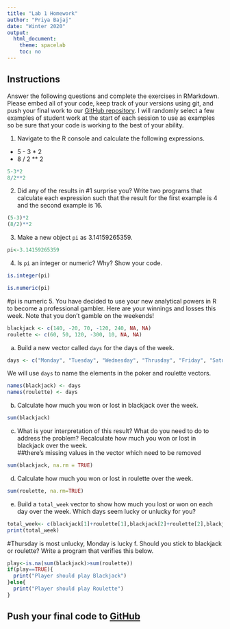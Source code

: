 ```yaml
---
title: "Lab 1 Homework"
author: "Priya Bajaj"
date: "Winter 2020"
output:
  html_document:
    theme: spacelab
    toc: no
---
```


## Instructions
Answer the following questions and complete the exercises in RMarkdown. Please embed all of your code, keep track of your versions using git, and push your final work to our [GitHub repository](https://github.com/FRS417-DataScienceBiologists). I will randomly select a few examples of student work at the start of each session to use as examples so be sure that your code is working to the best of your ability.  

1. Navigate to the R console and calculate the following expressions.  
  + 5 - 3 * 2  
  + 8 / 2 ** 2  
```r
5-3*2
8/2**2
```
2. Did any of the results in #1 surprise you? Write two programs that calculate each expression such that the result for the first example is 4 and the second example is 16.  
```r
(5-3)*2
(8/2)**2
```

3. Make a new object `pi` as 3.14159265359.  

```r
pi<-3.14159265359
```

4. Is `pi` an integer or numeric? Why? Show your code. 
```r
is.integer(pi)
```
```r
is.numeric(pi)
```
#pi is numeric
5. You have decided to use your new analytical powers in R to become a professional gambler. Here are your winnings and losses this week. Note that you don't gamble on the weekends!  
```r
blackjack <- c(140, -20, 70, -120, 240, NA, NA)
roulette <- c(60, 50, 120, -300, 10, NA, NA)
```

a. Build a new vector called `days` for the days of the week. 
```r
days <- c("Monday", "Tuesday", "Wednesday", "Thrusday", "Friday", "Saturday", "Sunday")
```

We will use `days` to name the elements in the poker and roulette vectors.
```r
names(blackjack) <- days
names(roulette) <- days
```

b. Calculate how much you won or lost in blackjack over the week.  
```r
sum(blackjack) 
```

c. What is your interpretation of this result? What do you need to do to address the problem? Recalculate how much you won or lost in blackjack over the week.  
##there's missing values in the vector which need to be removed
```r
sum(blackjack, na.rm = TRUE)
```

d. Calculate how much you won or lost in roulette over the week.  
```r
sum(roulette, na.rm=TRUE)
```
e. Build a `total_week` vector to show how much you lost or won on each day over the week. Which days seem lucky or unlucky for you?
```r
total_week<- c(blackjack[1]+roulette[1],blackjack[2]+roulette[2],blackjack[3]+roulette[3],blackjack[4]+roulette[4],blackjack[5]+roulette[5])
print(total_week)
```
#Thursday is most unlucky, Monday is lucky
f. Should you stick to blackjack or roulette? Write a program that verifies this below.  
```r
play<-is.na(sum(blackjack)>sum(roulette))
if(play==TRUE){
  print("Player should play Blackjack")
}else{
  print("Player should play Roulette")
}
```

## Push your final code to [GitHub](https://github.com/FRS417-DataScienceBiologists)